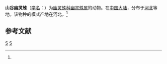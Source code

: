 {{Speciesbox
| taxon = Pholcus bessus
| binomial_authority = (Zhu et Gong, 1991)<ref name='id12834'>{{cite web| url =http://www.bioinfo.cn/db05/BjdwSpecies.php?action=view&id=12834| title =山谷幽灵蛛| work =《中国动物物种编目数据库》| publisher =中国科学院微生物研究所| author =中国科学院动物研究所| accessdate =2009-04-28| deadurl =yes| archiveurl =https://web.archive.org/web/20160305002312/http://www.bioinfo.cn/db05/BjdwSpecies.php?action=view&id=12834| archivedate =2016-03-05}}</ref>
}}

'''山谷幽灵蛛'''（[[学名|学名]]：{{lang|la|''Pholcus bessus''}}）为[[幽灵蛛科|幽灵蛛科]][[幽灵蛛属|幽灵蛛属]]的动物。在[[中国大陆|中国大陆]]，分布于[[河北|河北]]等地。该物种的模式产地在河北。<ref name='id12834'/>

== 参考文献 ==
{{reflist}}

{{taxonbar}}
[[Category:_1991年描述的动物|S]]
[[Category:幽灵蛛属|S]]